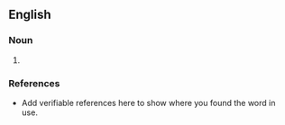 ==English==

===Noun===
{{en-noun}}

# {{A common surname meaning "Son of Jacob", derived from the Norwegian surname Jacobsen.}}

===References===
*Add verifiable references here to show where you found the word in use.